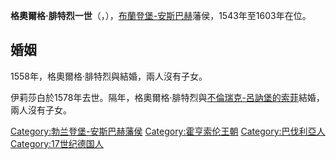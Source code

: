 {{Multiple issues|
{{Expand language|1=en|time=2021-01-29T05:55:27+00:00}}
{{Unreferenced|time=2021-01-29T05:55:27+00:00}}
}}
{{Infobox noble
| name        = 格奧爾格·腓特烈一世
| image       = Georg Friedrich Hohenzoller st.jpg
| succession  = 布蘭登堡-安斯巴赫藩侯
| reign       = 1543年 — 1603年
| predecessor = [[格奧爾格_(布蘭登堡-安斯巴赫藩侯)|格奧爾格]]
| successor   = [[約阿希姆·恩斯特_(布蘭登堡-安斯巴赫)|約阿希姆·恩斯特]]
| birth_date  = {{birth date|1539|4|5|df=y}}
| birth_place = [[安斯巴赫|安斯巴赫]]
| death_date  = {{death date and age|1603|4|25|1539|4|5|df=yes}}
| death_place = 安斯巴赫
| noble family= [[霍亨索倫王朝|霍亨索倫王朝]]
| father      = [[布蘭登堡-安斯巴赫藩侯格奧爾格|布蘭登堡-安斯巴赫藩侯格奧爾格]]
| mother      = [[薩克森的艾米莉亞|薩克森的艾米莉亞]]
}}
'''格奧爾格·腓特烈一世'''（{{lang-de|Georg Friedrich I.}}，{{bd|1539年|4月5日|1603年|4月25日}}），[[布蘭登堡-安斯巴赫|布蘭登堡-安斯巴赫]]藩侯，1543年至1603年在位。

== 婚姻 ==
1558年，格奧爾格·腓特烈與{{le|布蘭登堡-科斯琴的伊莉莎白|Elisabeth of Brandenburg-Küstrin}}結婚，兩人沒有子女。

伊莉莎白於1578年去世。隔年，格奧爾格·腓特烈與[[不倫瑞克-呂訥堡的索菲|不倫瑞克-呂訥堡的索菲]]結婚，兩人沒有子女。

{{DEFAULTSORT: Georg Friedrich 01}}
[[Category:勃兰登堡-安斯巴赫藩侯|Category:勃兰登堡-安斯巴赫藩侯]]
[[Category:霍亨索伦王朝|Category:霍亨索伦王朝]]
[[Category:巴伐利亞人|Category:巴伐利亞人]]
[[Category:17世纪德国人|Category:17世纪德国人]]